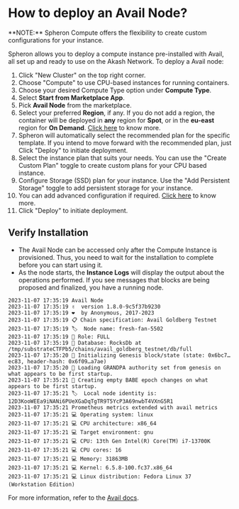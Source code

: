 
# How to deploy an Avail Node?

<Callout type="info">
  **NOTE:** Spheron Compute offers the flexibility to create custom
  configurations for your instance.
</Callout>

Spheron allows you to deploy a compute instance pre-installed with Avail, all set up and ready to use on the Akash Network.
To deploy a Avail node:

1. Click "New Cluster" on the top right corner.
2. Choose "Compute" to use CPU-based instances for running containers.
3. Choose your desired Compute Type option under **Compute Type**.
4. Select **Start from Marketplace App**.
5. Pick **Avail Node** from the marketplace.
6. Select your preferred **Region**, if any. If you do not add a region, the container will be deployed in **any** region for **Spot**, or in the **eu-east** region for **On Demand**. [Click here](/compute/cluster/#region) to know more.
7. Spheron will automatically select the recommended plan for the specific template. If you intend to move forward with the recommended plan, just Click "Deploy" to initiate deployment.
8. Select the instance plan that suits your needs. You can use the "Create Custom Plan" toggle to create custom plans for your CPU based instance.
9. Configure Storage (SSD) plan for your instance. Use the "Add Persistent Storage" toggle to add persistent storage for your instance.
10. You can add advanced configuration if required. [Click here](/compute/cluster/#advance-configuration-1) to know more.
11. Click "Deploy" to initiate deployment.

## Verify Installation

- The Avail Node can be accessed only after the Compute Instance is provisioned.
  Thus, you need to wait for the installation to complete before you can start using it.
- As the node starts, the **Instance Logs** will display the output about the operations performed. If you see messages that blocks are being proposed and finalized, you have a running node.

```
2023-11-07 17:35:19 Avail Node
2023-11-07 17:35:19 ✌️  version 1.8.0-9c5f37b9230
2023-11-07 17:35:19 ❤️  by Anonymous, 2017-2023
2023-11-07 17:35:19 📋 Chain specification: Avail Goldberg Testnet
2023-11-07 17:35:19 🏷  Node name: fresh-fan-5502
2023-11-07 17:35:19 👤 Role: FULL
2023-11-07 17:35:19 💾 Database: RocksDb at /tmp/substrateCTFPb5/chains/avail_goldberg_testnet/db/full
2023-11-07 17:35:20 🔨 Initializing Genesis block/state (state: 0x6bc7…ec83, header-hash: 0x6f09…a7ae)
2023-11-07 17:35:20 👴 Loading GRANDPA authority set from genesis on what appears to be first startup.
2023-11-07 17:35:21 👶 Creating empty BABE epoch changes on what appears to be first startup.
2023-11-07 17:35:21 🏷  Local node identity is: 12D3KooWEEa9iNANi6PUeXGaDqTgTR9T5YcP3A69nwbT4VXnG5R1
2023-11-07 17:35:21 Prometheus metrics extended with avail metrics
2023-11-07 17:35:21 💻 Operating system: linux
2023-11-07 17:35:21 💻 CPU architecture: x86_64
2023-11-07 17:35:21 💻 Target environment: gnu
2023-11-07 17:35:21 💻 CPU: 13th Gen Intel(R) Core(TM) i7-13700K
2023-11-07 17:35:21 💻 CPU cores: 16
2023-11-07 17:35:21 💻 Memory: 31863MB
2023-11-07 17:35:21 💻 Kernel: 6.5.8-100.fc37.x86_64
2023-11-07 17:35:21 💻 Linux distribution: Fedora Linux 37 (Workstation Edition)
```

For more information, refer to the [Avail docs](https://docs.availproject.org/operate/node/docker/).

<Navigation name="Deploy Avail Node" />
